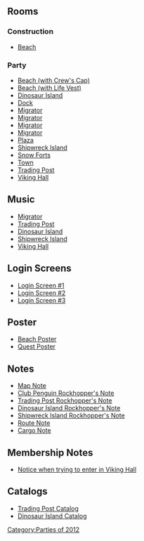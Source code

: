 

==Rooms==
===Construction===
*[[Media:RockhoppersQuestConstBeach.swf|Beach]]

===Party===
*[[Media:RockhoppersQuestBeach.swf|Beach (with Crew's Cap)]]
*[[Media:RockhoppersQuestBeach1.swf|Beach (with Life Vest)]]
*[[Media:RockhoppersQuestParty4.swf|Dinosaur Island]]
*[[Media:RockhoppersQuestDock.swf|Dock]]
*[[Media:RockhoppersQuestParty1.swf|Migrator]]
*[[Media:RockhoppersQuestParty3.swf|Migrator]]
*[[Media:RockhoppersQuestParty5.swf|Migrator]]
*[[Media:RockhoppersQuestParty8.swf|Migrator]]
*[[Media:RockhoppersQuestPlaza.swf|Plaza]]
*[[Media:RockhoppersQuestParty6.swf|Shipwreck Island]]
*[[Media:RockhoppersQuestForts.swf|Snow Forts]]
*[[Media:RoomsTown-RockhoppersQuest.swf|Town]]
*[[Media:RockhoppersQuestParty2.swf|Trading Post]]
*[[Media:RockhoppersQuestParty7.swf|Viking Hall]]

==Music==
*[[Media:Music318.swf|Migrator]]
*[[Media:Music290.swf|Trading Post]]
*[[Media:Music269.swf|Dinosaur Island]]
*[[Media:Music319.swf|Shipwreck Island]]
*[[Media:Music320.swf|Viking Hall]]

==Login Screens==
*[[Media:RockhoppersQuestMemberStartBillboards.swf|Login Screen #1]]
*[[Media:RockhoppersQuestPreStartBillboards.swf|Login Screen #2]]
*[[Media:RockhoppersQuestStartBillboards.swf|Login Screen #3]]

==Poster==
*[[Media:RockhoppersQuestBeachPoster.swf|Beach Poster]]
*[[Media:RockhoppersQuestPoster.swf|Quest Poster]]

==Notes==
*[[Media:RockhoppersQuestParty_map_note.swf|Map Note]]
*[[Media:RockhoppersQuestCPnote.swf|Club Penguin Rockhopper's Note]]
*[[Media:RockhoppersQuestTradingnote.swf|Trading Post Rockhopper's Note]]
*[[Media:RockhoppersQuestDinosaurnote.swf|Dinosaur Island Rockhopper's Note]]
*[[Media:RockhoppersQuestShipwrecknote.swf|Shipwreck Island Rockhopper's Note]]
*[[Media:RockhoppersQuestRotenote.swf|Route Note]]
*[[Media:RockhoppersQuestCargonote.swf|Cargo Note]]

==Membership Notes==
*[[Media:RockhoppersQuestMembership.swf|Notice when trying to enter in Viking Hall]]

==Catalogs==
*[[Media:RockhoppersQuestTraddingCatalog.swf|Trading Post Catalog]]
*[[Media:RockhoppersQuestDinoCatalog.swf|Dinosaur Island Catalog]]
{{Parties}}

[[Category:Parties of 2012]]